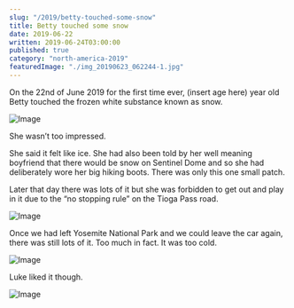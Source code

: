 ```yaml
---
slug: "/2019/betty-touched-some-snow"
title: Betty touched some snow
date: 2019-06-22
written: 2019-06-24T03:00:00
published: true
category: "north-america-2019"
featuredImage: "./img_20190623_062244-1.jpg"
---
```


On the 22nd of June 2019 for the first time ever, (insert age here) year old Betty touched the frozen white substance known as snow.

![Image](./img_20190623_010807.jpg)

She wasn’t too impressed.

She said it felt like ice. She had also been told by her well meaning boyfriend that there would be snow on Sentinel Dome and so she had deliberately wore her big hiking boots. There was only this one small patch.

Later that day there was lots of it but she was forbidden to get out and play in it due to the “no stopping rule” on the Tioga Pass road.

![Image](./img_20190623_062244-1.jpg)

Once we had left Yosemite National Park and we could leave the car again, there was still lots of it. Too much in fact. It was too cold.

![Image](./img_20190623_071107.jpg)

Luke liked it though.

![Image](./img_20190623_071618.jpg)